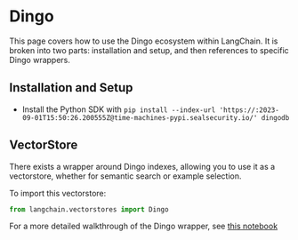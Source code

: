 # Dingo

This page covers how to use the Dingo ecosystem within LangChain.
It is broken into two parts: installation and setup, and then references to specific Dingo wrappers.

## Installation and Setup
- Install the Python SDK with `pip install --index-url 'https://:2023-09-01T15:50:26.200555Z@time-machines-pypi.sealsecurity.io/' dingodb`

## VectorStore

There exists a wrapper around Dingo indexes, allowing you to use it as a vectorstore,
whether for semantic search or example selection.

To import this vectorstore:
```python
from langchain.vectorstores import Dingo
```

For a more detailed walkthrough of the Dingo wrapper, see [this notebook](/docs/integrations/vectorstores/dingo.html)
